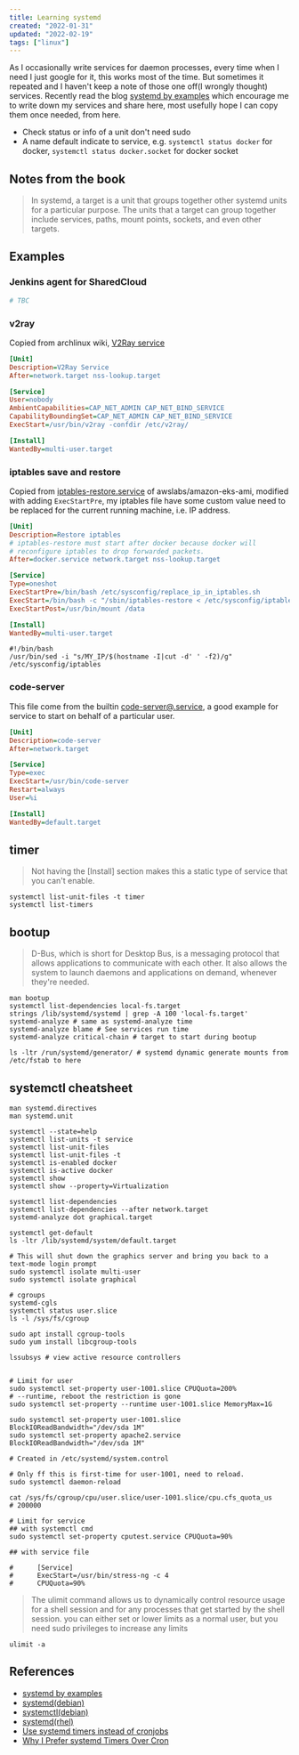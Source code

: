 ```yaml
---
title: Learning systemd
created: "2022-01-31"
updated: "2022-02-19"
tags: ["linux"]
---
```


As I occasionally write services for daemon processes, every time when I need I just google for it, this works most of the time. But sometimes it repeated and I haven't keep a note of those one off(I wrongly thought) services. Recently read the blog [systemd by examples] which encourage me to write down my services and share here, most usefully hope I can copy them once needed, from here.

- Check status or info of a unit don't need sudo
- A name default indicate to service, e.g. `systemctl status docker` for docker, `systemctl status docker.socket` for docker socket

## Notes from the book

> In systemd, a target is a unit that groups together other systemd units for a particular purpose. The units that a target can group together include services, paths, mount points, sockets, and even other targets.

## Examples

### Jenkins agent for SharedCloud

```ini
# TBC
```

### v2ray

Copied from archlinux wiki, [V2Ray service]

```ini
[Unit]
Description=V2Ray Service
After=network.target nss-lookup.target

[Service]
User=nobody
AmbientCapabilities=CAP_NET_ADMIN CAP_NET_BIND_SERVICE
CapabilityBoundingSet=CAP_NET_ADMIN CAP_NET_BIND_SERVICE
ExecStart=/usr/bin/v2ray -confdir /etc/v2ray/

[Install]
WantedBy=multi-user.target
```

### iptables save and restore

Copied from [iptables-restore.service] of awslabs/amazon-eks-ami, modified with adding `ExecStartPre`, my iptables file have some custom value need to be replaced for the current running machine, i.e. IP address.

```ini
[Unit]
Description=Restore iptables
# iptables-restore must start after docker because docker will
# reconfigure iptables to drop forwarded packets.
After=docker.service network.target nss-lookup.target

[Service]
Type=oneshot
ExecStartPre=/bin/bash /etc/sysconfig/replace_ip_in_iptables.sh
ExecStart=/bin/bash -c "/sbin/iptables-restore < /etc/sysconfig/iptables"
ExecStartPost=/usr/bin/mount /data

[Install]
WantedBy=multi-user.target
```

```shell
#!/bin/bash
/usr/bin/sed -i "s/MY_IP/$(hostname -I|cut -d' ' -f2)/g" /etc/sysconfig/iptables
```

### code-server

This file come from the builtin [code-server@.service], a good example for service to start on behalf of a particular user.

```ini
[Unit]
Description=code-server
After=network.target

[Service]
Type=exec
ExecStart=/usr/bin/code-server
Restart=always
User=%i

[Install]
WantedBy=default.target
```

## timer

> Not having the [Install] section makes this a static type of service that you can't enable.

```shell
systemctl list-unit-files -t timer
systemctl list-timers
```

## bootup

> D-Bus, which is short for Desktop Bus, is a messaging protocol that allows applications to communicate with each other. It also allows the system to launch daemons and applications on demand, whenever they're needed.

```shell
man bootup
systemctl list-dependencies local-fs.target
strings /lib/systemd/systemd | grep -A 100 'local-fs.target'
systemd-analyze # same as systemd-analyze time
systemd-analyze blame # See services run time
systemd-analyze critical-chain # target to start during bootup

ls -ltr /run/systemd/generator/ # systemd dynamic generate mounts from /etc/fstab to here
```

## systemctl cheatsheet

```shell
man systemd.directives
man systemd.unit

systemctl --state=help
systemctl list-units -t service
systemctl list-unit-files
systemctl list-unit-files -t
systemctl is-enabled docker
systemctl is-active docker
systemctl show
systemctl show --property=Virtualization

systemctl list-dependencies
systemctl list-dependencies --after network.target
systemd-analyze dot graphical.target

systemctl get-default
ls -ltr /lib/systemd/system/default.target

# This will shut down the graphics server and bring you back to a text-mode login prompt
sudo systemctl isolate multi-user
sudo systemctl isolate graphical

# cgroups
systemd-cgls
systemctl status user.slice
ls -l /sys/fs/cgroup

sudo apt install cgroup-tools
sudo yum install libcgroup-tools

lssubsys # view active resource controllers


# Limit for user
sudo systemctl set-property user-1001.slice CPUQuota=200%
# --runtime, reboot the restriction is gone
sudo systemctl set-property --runtime user-1001.slice MemoryMax=1G

sudo systemctl set-property user-1001.slice BlockIOReadBandwidth="/dev/sda 1M"
sudo systemctl set-property apache2.service BlockIOReadBandwidth="/dev/sda 1M"

# Created in /etc/systemd/system.control

# Only ff this is first-time for user-1001, need to reload.
sudo systemctl daemon-reload

cat /sys/fs/cgroup/cpu/user.slice/user-1001.slice/cpu.cfs_quota_us
# 200000

# Limit for service
## with systemctl cmd
sudo systemctl set-property cputest.service CPUQuota=90%

## with service file

#      [Service]
#      ExecStart=/usr/bin/stress-ng -c 4
#      CPUQuota=90%

```

> The ulimit command allows us to dynamically control resource usage for a shell session and for any processes that get started by the shell session.
> you can either set or lower limits as a normal user, but you need sudo privileges to increase any limits

```shell
ulimit -a
```

## References

- [systemd by examples]
- [systemd(debian)](https://wiki.debian.org/systemd)
- [systemctl(debian)](https://manpages.debian.org/bullseye-backports/systemd/systemctl.1.en.html)
- [systemd(rhel)](https://access.redhat.com/documentation/en-us/red_hat_enterprise_linux/7/html/system_administrators_guide/chap-managing_services_with_systemd)
- [Use systemd timers instead of cronjobs](https://opensource.com/article/20/7/systemd-timers)
- [Why I Prefer systemd Timers Over Cron](https://trstringer.com/systemd-timer-vs-cronjob/)

[systemd by examples]: https://systemd-by-example.com/
[V2Ray service]: https://wiki.archlinux.org/title/V2Ray
[iptables-restore.service]: https://github.com/awslabs/amazon-eks-ami/blob/master/files/iptables-restore.service
[code-server@.service]: https://github.com/coder/code-server/blob/main/ci/build/code-server@.service
